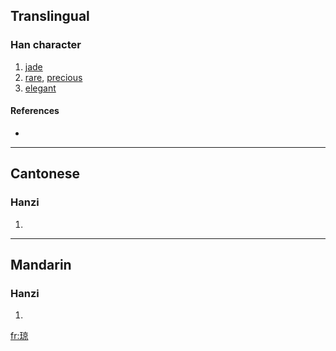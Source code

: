 {{see|瓊}}
==Translingual==

===Han character===
{{Han char|rn=96|rad=玉|as=08|sn=12|four=|canj=一土卜口火 (MGYRF)}}

# [[jade]]
# [[rare]], [[precious]]
# [[elegant]]

====References====
* {{Han ref|kx=0736.081|hdz=21123.020|uh=743C|ud=29756}}

----

==Cantonese==

===Hanzi===
{{yue-hanzi|jyut=|y=king4}}

# {{defn|Cantonese}}

----

==Mandarin==

===Hanzi===
{{cmn-hanzi|tra=瓊|pin=[[qióng]] ([[qiong2]])|wg=ch'iung<sup>2</sup>}}

# {{defn|Mandarin}}

[[fr:琼]]